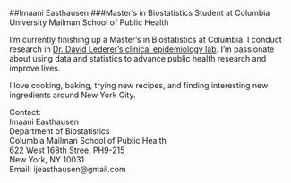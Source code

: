 ##Imaani Easthausen
###Master's in Biostatistics Student at Columbia University Mailman School of Public Health

I'm currently finishing up a Master's in Biostatistics at Columbia. I conduct research in [Dr. David Lederer's clinical epidemiology lab](http://www.cumc.columbia.edu/pulmonary/research/PICTOR). I'm passionate about using data and statistics to advance public health research and improve lives. 

I love cooking, baking, trying new recipes, and finding interesting new ingredients around New York City. 

Contact:\
Imaani Easthausen\
Department of Biostatistics\
Columbia Mailman School of Public Health\
622 West 168th Stree, PH9-215\
New York, NY 10031\
Email: ijeasthausen@gmail.com\
